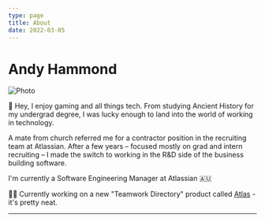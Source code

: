 ```yaml
---
type: page
title: About
date: 2022-03-05
---
```


# Andy Hammond


<Image
  src="/images/NotACleverMan.jpeg"
  alt="Photo"
  width={1500}
  height={500}
  layout="responsive"
  priority
  className="next-image"
/>

👋 Hey, I enjoy gaming and all things tech. From studying Ancient History for my undergrad degree,
I was lucky enough to land into the world of working in technology.

A mate from church referred me for a contractor position in the recruiting team at Atlassian.
After a few years – focused mostly on grad and intern recruiting – I made the switch to working in
the R&D side of the business building software.

I'm currently a Software Engineering Manager at Atlassian 🇦🇺

👨‍💻 Currently working on a new "Teamwork Directory" product called [Atlas](http://atlassian.com/software/atlas) -
it's pretty neat.

---
